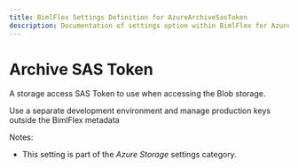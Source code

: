 ---
title: BimlFlex Settings Definition for AzureArchiveSasToken
description: Documentation of settings option within BimlFlex for AzureArchiveSasToken
---
<head>
  <meta name="varigenceProduct" content="BimlFlex"></meta>
  <meta name="varigenceArticleType" content="Reference"></meta>
</head>


# Archive SAS Token

A storage access SAS Token to use when accessing the Blob storage.

Use a separate development environment and manage production keys outside the BimlFlex metadata

Notes:

* This setting is part of the *Azure Storage* settings category.

